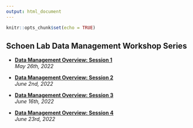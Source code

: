 ```yaml
---
output: html_document
---
```

  ```r
knitr::opts_chunk$set(echo = TRUE)
```

## **Schoen Lab Data Management Workshop Series**

* [**Data Management Overview: Session 1**](slides/data_mgmt_part1.html)  
*May 26th, 2022*
  
* [**Data Management Overview: Session 2**](slides/data_mgmt_part2.html)  
*June 2nd, 2022*
  
* [**Data Management Overview: Session 3**](rslides/data_mgmt_part3.html)  
*June 16th, 2022*

* [**Data Management Overview: Session 4**](rslides/data_mgmt_part4.html)  
*June 23rd, 2022*